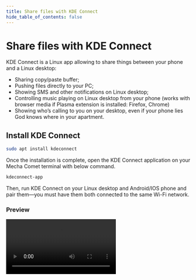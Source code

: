 ```yaml
---
title: Share files with KDE Connect
hide_table_of_contents: false
---
```



# Share files with KDE Connect

KDE Connect is a Linux app allowing to share things between your phone and a Linux desktop:

- Sharing copy/paste buffer;
- Pushing files directly to your PC;
- Showing SMS and other notifications on Linux desktop;
- Controlling music playing on Linux desktop from your phone (works with browser media if Plasma extension is installed: Firefox, Chrome)
- Showing who’s calling to you on your desktop, even if your phone lies God knows where in your apartment.

## Install KDE Connect

```bash
sudo apt install kdeconnect
```

Once the installation is complete, open the KDE Connect application on your Mecha Comet terminal with below command.

```bash
kdeconnect-app
```

Then, run KDE Connect on your Linux desktop and Android/IOS phone and pair them—you must have them both connected to the same Wi-Fi network.

### Preview

<Video src="https://web-assets.mecha.so/developers-v1/remote-access/kde-connect-demo.mp4" />

